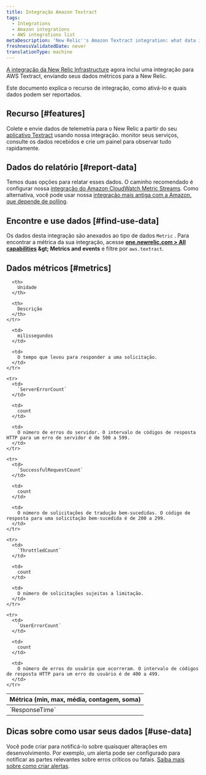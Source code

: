 ```yaml
---
title: Integração Amazon Textract
tags:
  - Integrations
  - Amazon integrations
  - AWS integrations list
metaDescription: 'New Relic''s Amazon Textract integration: what data it reports, and how to enable it.'
freshnessValidatedDate: never
translationType: machine
---
```


[A integração da New Relic Infrastructure](/docs/infrastructure/introduction-infra-monitoring) agora inclui uma integração para <DNT>AWS Textract</DNT>, enviando seus dados métricos para a New Relic.

Este documento explica o recurso de integração, como ativá-lo e quais dados podem ser reportados.

## Recurso [#features]

Colete e envie dados de telemetria para o New Relic a partir do seu [aplicativo Textract](https://aws.amazon.com/textract/) usando nossa integração. monitor seus serviços, consulte os dados recebidos e crie um painel para observar tudo rapidamente.

## Dados do relatório [#report-data]

Temos duas opções para relatar esses dados. O caminho recomendado é configurar nossa [integração do Amazon CloudWatch Metric Streams](/docs/infrastructure/amazon-integrations/connect/aws-metric-stream). Como alternativa, você pode usar nossa [integração mais antiga com a Amazon, que depende de polling](/docs/infrastructure/infrastructure-integrations/cloud-integrations/configure-polling-frequency-data-collection-cloud-integrations).

## Encontre e use dados [#find-use-data]

Os dados desta integração são anexados ao tipo de dados `Metric` . Para encontrar a métrica da sua integração, acesse <DNT>**[one.newrelic.com &gt; All capabilities](https://one.newrelic.com/all-capabilities) &amp;gt; Metrics and events**</DNT> e filtre por `aws.textract`.

## Dados métricos [#metrics]

<table>
  <thead>
    <tr>
      <th style={{ width: "200px" }}>
        Métrica (min, max, média, contagem, soma)
      </th>

      <th>
        Unidade
      </th>

      <th>
        Descrição
      </th>
    </tr>
  </thead>

  <tbody>
    <tr>
      <td>
        `ResponseTime`
      </td>

      <td>
        milissegundos
      </td>

      <td>
        O tempo que levou para responder a uma solicitação.
      </td>
    </tr>

    <tr>
      <td>
        `ServerErrorCount`
      </td>

      <td>
        count
      </td>

      <td>
        O número de erros do servidor. O intervalo de códigos de resposta HTTP para um erro de servidor é de 500 a 599.
      </td>
    </tr>

    <tr>
      <td>
        `SuccessfulRequestCount`
      </td>

      <td>
        count
      </td>

      <td>
        O número de solicitações de tradução bem-sucedidas. O código de resposta para uma solicitação bem-sucedida é de 200 a 299.
      </td>
    </tr>

    <tr>
      <td>
        `ThrottledCount`
      </td>

      <td>
        count
      </td>

      <td>
        O número de solicitações sujeitas a limitação.
      </td>
    </tr>

    <tr>
      <td>
        `UserErrorCount`
      </td>

      <td>
        count
      </td>

      <td>
        O número de erros do usuário que ocorreram. O intervalo de códigos de resposta HTTP para um erro do usuário é de 400 a 499.
      </td>
    </tr>
  </tbody>
</table>

## Dicas sobre como usar seus dados [#use-data]

Você pode criar <InlinePopover type="alerts" />para notificá-lo sobre quaisquer alterações em desenvolvimento. Por exemplo, um alerta pode ser configurado para notificar as partes relevantes sobre erros críticos ou fatais. [Saiba mais sobre como criar alertas](/docs/alerts-applied-intelligence/new-relic-alerts/learn-alerts/introduction-alerts).